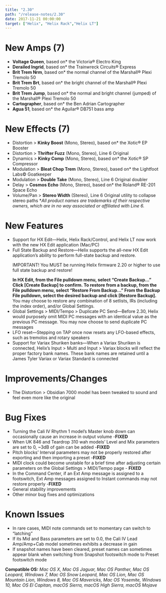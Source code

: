 ```yaml
---
title: "2.30"
path: "/release-notes/2.30"
date: 2017-11-21 00:00:00
target: ["Helix", "Helix Rack","Helix LT"]
---
```


# New Amps (7)
- **Voltage Queen**, based on* the Victoria® Electro King
- **Derailed Ingrid**, based on* the Trainwreck Circuits® Express
- **Brit Trem Nrm**, based on* the normal channel of the Marshall® Plexi Tremolo 50
- **Brit Trem Brt**, based on* the bright channel of the Marshall® Plexi Tremolo 50
- **Brit Trem Jump**, based on* the normal and bright channel (jumped) of the Marshall® Plexi Tremolo 50
- **Cartographer**, based on* the Ben Adrian Cartographer
- **Agua 51**, based on* the Aguilar® DB751 bass amp

# New Effects (7)
- Distortion > **Kinky Boost** (Mono, Stereo), based on* the Xotic® EP Booster
- Distortion > **Thrifter Fuzz** (Mono, Stereo), Line 6 Original
- Dynamics > **Kinky Comp** (Mono, Stereo), based on* the Xotic® SP Compressor
- Modulation > **Bleat Chop Trem** (Mono, Stereo), based on* the Lightfoot Labs© Goatkeeper
- Modulation > **Double Take** (Mono, Stereo), Line 6 Original doubler
- Delay > **Cosmos Echo** (Mono, Stereo), based on* the Roland® RE-201 Space Echo
- Volume/Pan > **Stereo Width** (Stereo), Line 6 Original utility to collapse stereo paths
**All product names are trademarks of their respective owners, which are in no way associated or affiliated with Line 6.*

# New Features
- Support for HX Edit—Helix, Helix Rack/Control, and Helix LT now work with the new HX Edit application (Mac/PC)
- Full State Backup and Restore—Helix supports the all-new HX Edit application’s ability to perform full-state backup and restore. <p className="has-text-danger">IMPORTANT! You MUST be running Helix firmware 2.20 or higher to use full state backup and restore!</p> **In HX Edit, from the File pulldown menu, select “Create Backup…” Click [Create Backup] to confirm. To restore from a backup, from the File pulldown menu, select “Restore From Backup…” From the Backup File pulldown, select the desired backup and click [Restore Backup].** You may choose to restore any combination of 8 setlists, IRs (including the index order), and/or Global Settings.
- Global Settings > MIDI/Tempo > Duplicate PC Send—Before 2.30, Helix would purposely omit MIDI PC messages with an identical value as the previous PC message. You may now choose to send duplicate PC messages
- LFO reset—Stepping on TAP once now resets any LFO-based effects, such as tremolos and rotary speakers
- Support for Variax Shuriken banks—When a Variax Shuriken is connected, Helix’s Input > Multi and Input > Variax blocks will reflect the proper factory bank names. These bank names are retained until a James Tyler Variax or Variax Standard is connected

# Improvements/Changes
- The Distortion > Obsidian 7000 model has been tweaked to sound and feel even more like the original

# Bug Fixes
- Turning the Cali IV Rhythm 1 model’s Master knob down can occasionally cause an increase in output volume -**FIXED**
- When UK 846 and Teardrop 310 wah models’ Level and Mix parameters are set to 0, ~3dB of gain can be added -**FIXED**
- Pitch blocks’ Interval parameters may not be properly restored after exporting and then importing a preset -**FIXED**
- MIDI clock could become unstable for a brief time after adjusting certain parameters on the Global Settings > MIDI/Tempo page - **FIXED**
- In the Command Center, if an Ext Amp message is assigned to a footswitch, Ext Amp messages assigned to Instant commands may not restore properly -**FIXED**
- General stability improvements
- Other minor bug fixes and optimizations

# Known Issues
- In rare cases, MIDI note commands set to momentary can switch to “latching”
- If its Mid and Bass parameters are set to 0.0, the Cali IV Lead Amp/Amp+Cab model sometimes exhibits a decrease in gain
- If snapshot names have been cleared, preset names can sometimes appear blank when switching from Snapshot footswitch mode to Preset footswitch mode

**Compatible OS:** *Mac OS X, Mac OS Jaguar, Mac OS Panther, Mac OS Leopard, Windows 7, Mac OS Snow Leopard, Mac OS Lion, Mac OS Mountain Lion, Windows 8, Mac OS Mavericks, Mac OS Yosemite, Windows 10, Mac OS El Capitan, macOS Sierra, macOS High Sierra, macOS Mojave*